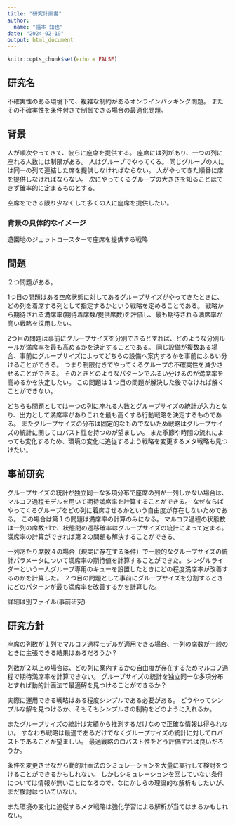 ```yaml
---
title: "研究計画書"
author:
  name: "福本 知也"
date: "2024-02-19"
output: html_document
---
```


```r
knitr::opts_chunk$set(echo = FALSE)
```

## 研究名
不確実性のある環境下で、複雑な制約があるオンラインパッキング問題。
またその不確実性を条件付きで制御できる場合の最適化問題。

## 背景
人が順次やってきて、彼らに座席を提供する。
座席には列があり、一つの列に座れる人数には制限がある。
人はグループでやってくる。
同じグループの人には同一の列で連結した席を提供しなければならない。
人がやってきた順番に席を提供しなければならない。
次にやってくるグループの大きさを知ることはできず確率的に定まるものとする。

空席をできる限り少なくして多くの人に座席を提供したい。

### 背景の具体的なイメージ
遊園地のジェットコースターで座席を提供する戦略

## 問題
２つ問題がある。

1つ目の問題はある空席状態に対してあるグループサイズがやってきたときに、どの列を着席する列として指定するかという戦略を定めることである。
戦略から期待される満席率(期待着席数/提供席数)を評価し、最も期待される満席率が高い戦略を採用したい。

2つ目の問題は事前にグループサイズを分別できるとすれば、どのような分別ルールが満席率を最も高めるかを決定することである。
同じ設備が複数ある場合、事前にグループサイズによってどちらの設備へ案内するかを事前にふるい分けることができる。
つまり制限付きでやってくるグループの不確実性を減少させることができる。
そのときどのようなパターンでふるい分けるのが満席率を高めるかを決定したい。
この問題は１つ目の問題が解決した後でなければ解くことができない。

どちらも問題としては一つの列に座れる人数とグループサイズの統計が入力となり、出力として満席率がありこれを最も高くする行動戦略を決定するものである。
またグループサイズの分布は固定的なものでないため戦略はグループサイズの統計に関してロバスト性を持つのが望ましい。
また季節や時間の流れによっても変化するため、環境の変化に追従するよう戦略を変更するメタ戦略も見つけたい。

## 事前研究
グループサイズの統計が独立同一な多項分布で座席の列が一列しかない場合は、マルコフ過程モデルを用いて期待満席率を計算することができる。
なぜならばやってくるグループをどの列に着席させるかという自由度が存在しないためである。
この場合は第１の問題は満席率の計算のみになる。
マルコフ過程の状態数は一列の席数+1で、状態間の遷移確率はグループサイズの統計によって定まる。
満席率の計算ができれば第２の問題も解決することができる。

一列あたり席数４の場合（現実に存在する条件）で一般的なグループサイズの統計パラメータについて満席率の期待値を計算することができた。
シングルライダーという一人グループ専用のキューを設置したときにどの程度満席率が改善するのかを計算した。
２つ目の問題として事前にグループサイズを分割するときにどのパターンが最も満席率を改善するかを計算した。

詳細は別ファイル(事前研究)

## 研究方針
座席の列数が１列でマルコフ過程モデルが適用できる場合、一列の席数が一般のときに主張できる結果はあるだろうか？

列数が２以上の場合は、どの列に案内するかの自由度が存在するためマルコフ過程で期待満席率を計算できない。
グループサイズの統計を独立同一な多項分布とすれば動的計画法で最適解を見つけることができるか？

実際に運用できる戦略はある程度シンプルである必要がある。
どうやってシンプルな解を見つけるか、そもそもシンプルさの制約をどのように入れるか。

またグループサイズの統計は実績から推測するだけなので正確な情報は得られない。
すなわち戦略は最適であるだけでなくグループサイズの統計に対してロバストであることが望ましい。
最適戦略のロバスト性をどう評価すれば良いだろうか。

条件を変更させながら動的計画法のシミュレーションを大量に実行して検討をつけることができるかもしれない。
しかしシミュレーションを回していない条件については情報が無いことになるので、なにかしらの理論的な解析もしたいが、まだ検討はついていない。

また環境の変化に追従するメタ戦略は強化学習による解析が当てはまるかもしれない。
